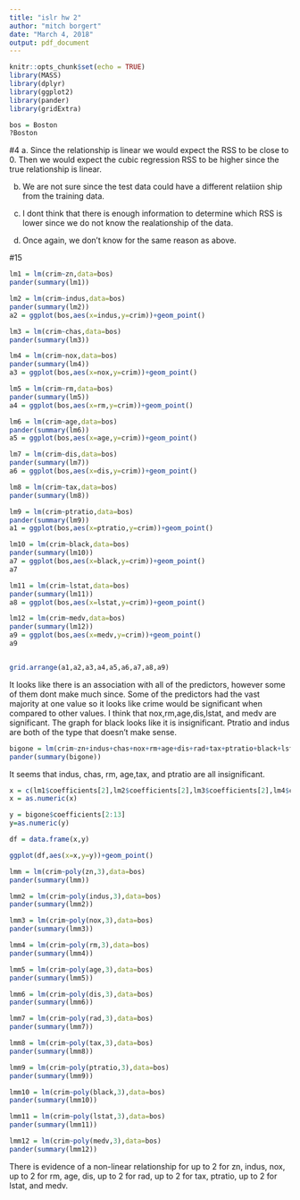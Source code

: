 ```yaml
---
title: "islr hw 2"
author: "mitch borgert"
date: "March 4, 2018"
output: pdf_document
---
```


```r
knitr::opts_chunk$set(echo = TRUE)
library(MASS)
library(dplyr)
library(ggplot2)
library(pander)
library(gridExtra)

bos = Boston
?Boston
```

#4
a. Since the relationship is linear we would expect the RSS to be close to 0. Then we would expect the cubic regression RSS to be higher since the true relationship is linear. 

b. We are not sure since the test data could have a different relatiion ship from the training data.

c. I dont think that there is enough information to determine which RSS is lower since we do not know the realationship of the data. 

d. Once again, we don't know for the same reason as above. 


#15

```r
lm1 = lm(crim~zn,data=bos)
pander(summary(lm1))

lm2 = lm(crim~indus,data=bos)
pander(summary(lm2))
a2 = ggplot(bos,aes(x=indus,y=crim))+geom_point()

lm3 = lm(crim~chas,data=bos)
pander(summary(lm3))

lm4 = lm(crim~nox,data=bos)
pander(summary(lm4))
a3 = ggplot(bos,aes(x=nox,y=crim))+geom_point()

lm5 = lm(crim~rm,data=bos)
pander(summary(lm5))
a4 = ggplot(bos,aes(x=rm,y=crim))+geom_point()

lm6 = lm(crim~age,data=bos)
pander(summary(lm6))
a5 = ggplot(bos,aes(x=age,y=crim))+geom_point()

lm7 = lm(crim~dis,data=bos)
pander(summary(lm7))
a6 = ggplot(bos,aes(x=dis,y=crim))+geom_point()

lm8 = lm(crim~tax,data=bos)
pander(summary(lm8))

lm9 = lm(crim~ptratio,data=bos)
pander(summary(lm9))
a1 = ggplot(bos,aes(x=ptratio,y=crim))+geom_point()

lm10 = lm(crim~black,data=bos)
pander(summary(lm10))
a7 = ggplot(bos,aes(x=black,y=crim))+geom_point()
a7

lm11 = lm(crim~lstat,data=bos)
pander(summary(lm11))
a8 = ggplot(bos,aes(x=lstat,y=crim))+geom_point()

lm12 = lm(crim~medv,data=bos)
pander(summary(lm12))
a9 = ggplot(bos,aes(x=medv,y=crim))+geom_point()
a9


grid.arrange(a1,a2,a3,a4,a5,a6,a7,a8,a9)
```

It looks like there is an association with all of the predictors, however some of them dont make much since. Some of the predictors had the vast majority at one value so it looks like crime would be significant when compared to other values. I think that nox,rm,age,dis,lstat, and medv are significant. The graph for black looks like it is insignificant. Ptratio and indus are both of the type that doesn't make sense. 


```r
bigone = lm(crim~zn+indus+chas+nox+rm+age+dis+rad+tax+ptratio+black+lstat+medv,data=bos)
pander(summary(bigone))
```

It seems that indus, chas, rm, age,tax, and ptratio are all insignificant. 

```r
x = c(lm1$coefficients[2],lm2$coefficients[2],lm3$coefficients[2],lm4$coefficients[2],lm5$coefficients[2],lm6$coefficients[2],lm7$coefficients[2],lm8$coefficients[2],lm9$coefficients[2],lm10$coefficients[2],lm11$coefficients[2],lm2$coefficients[2])
x = as.numeric(x)

y = bigone$coefficients[2:13]
y=as.numeric(y)

df = data.frame(x,y)

ggplot(df,aes(x=x,y=y))+geom_point()
```

```r
lmm = lm(crim~poly(zn,3),data=bos)
pander(summary(lmm))

lmm2 = lm(crim~poly(indus,3),data=bos)
pander(summary(lmm2))

lmm3 = lm(crim~poly(nox,3),data=bos)
pander(summary(lmm3))

lmm4 = lm(crim~poly(rm,3),data=bos)
pander(summary(lmm4))

lmm5 = lm(crim~poly(age,3),data=bos)
pander(summary(lmm5))

lmm6 = lm(crim~poly(dis,3),data=bos)
pander(summary(lmm6))

lmm7 = lm(crim~poly(rad,3),data=bos)
pander(summary(lmm7))

lmm8 = lm(crim~poly(tax,3),data=bos)
pander(summary(lmm8))

lmm9 = lm(crim~poly(ptratio,3),data=bos)
pander(summary(lmm9))

lmm10 = lm(crim~poly(black,3),data=bos)
pander(summary(lmm10))

lmm11 = lm(crim~poly(lstat,3),data=bos)
pander(summary(lmm11))

lmm12 = lm(crim~poly(medv,3),data=bos)
pander(summary(lmm12))
```

There is evidence of a non-linear relationship for up to 2 for zn, indus, nox, up to 2 for rm, age, dis, up to 2 for rad, up to 2 for tax, ptratio, up to 2 for lstat, and medv. 









